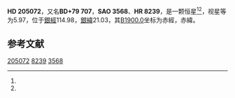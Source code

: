 {{Starbox begin
| name = HD 205072
}}
{{Starbox observe
| epoch = [[J2000.0|J2000.0]]
| constell = {{星座名待查}}<ref name=SIMBAD>{{cite web
 | url=http://simbad.u-strasbg.fr/simbad/sim-id?Ident=HR+8239
 | title =Pulsating variable Star
 | publisher=Centre de Données astronomiques de Strasbourg
 | work=SIMBAD
 | accessdate=2012-07-13}}</ref><ref name=DATA>{{cite web
 | url=http://vizier.u-strasbg.fr/viz-bin/VizieR-5?-out.add=.&-source=5050&-corr=PK=HR&-out.max=9999&HR=8239
 | title=VizieR Detailed Page
 | accessdate=2012-07-13
 | archive-date=2016-03-05
 | archive-url=https://web.archive.org/web/20160305204305/http://vizier.u-strasbg.fr/viz-bin/VizieR-5?-out.add=.&-source=5050&-corr=PK=HR&-out.max=9999&HR=8239
 | dead-url=no
 }}</ref>
| 星官 = 
| ra = {{RA|21|24|49.7}}<ref name=SIMBAD /><ref name=DATA />
| dec = {{DEC|+80|31|29}}<ref name=SIMBAD /><ref name=DATA />
| appmag_v = 5.97<ref name=SIMBAD /><ref name=DATA />
}}
{{Starbox character
| class = gG6<ref name=SIMBAD /><ref name=DATA />
| b-v = 0.92<ref name=SIMBAD /><ref name=DATA />
| u-b = <ref name=SIMBAD /><ref name=DATA />
| r-i = <ref name=SIMBAD /><ref name=DATA />
| variable = 
}}
{{Starbox astrometry
| radial_v = 
| prop_mo_ra = 3
| parallax = 
| p_error = 
}}
{{Starbox catalog
| names =BD+79 707，[[SAO星表|SAO]] 3568，[[HD星表|HD]] 205072，[[HR星表|HR]] 8239}}
{{Starbox reference |Simbad=HR+8239}}
{{Starbox end}}

'''HD 205072'''，又名'''BD+79 707'''，'''SAO 3568'''、'''HR 8239'''，是一颗恒星<ref name=SIMBAD /><ref name=DATA />，视星等为5.97，位于[[銀道座標系|銀經]]114.98，[[銀道座標系|銀緯]]21.03，其[[B1900.0|B1900.0]]坐标为赤經{{RA|21|27|46.7}}，赤緯{{DEC|+80|21.03|20}}。

== 参考文献 ==
{{reflist}}

{{star-stub}}

[[Category:HD和HDE天體|205072]]
[[Category:HR天體|8239]]
[[Category:SAO天體|3568]]